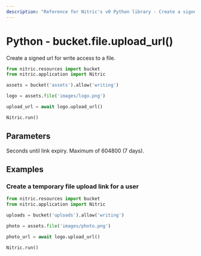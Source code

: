 ```yaml
---
description: "Reference for Nitric's v0 Python library - Create a signed URL for write access to a file."
---
```


# Python - bucket.file.upload_url()

Create a signed url for write access to a file.

```python
from nitric.resources import bucket
from nitric.application import Nitric

assets = bucket('assets').allow('writing')

logo = assets.file('images/logo.png')

upload_url = await logo.upload_url()

Nitric.run()
```

## Parameters

<Properties>
  <Property name="expiry" type="number">
    Seconds until link expiry. Maximum of 604800 (7 days).
  </Property>
</Properties>

## Examples

### Create a temporary file upload link for a user

```python
from nitric.resources import bucket
from nitric.application import Nitric

uploads = bucket('uploads').allow('writing')

photo = assets.file('images/photo.png')

photo_url = await logo.upload_url()

Nitric.run()
```
